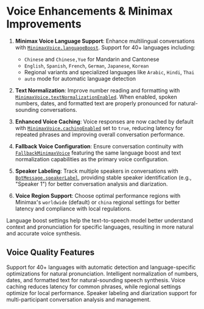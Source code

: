 # Voice Enhancements & Minimax Improvements

1. **Minimax Voice Language Support**: Enhance multilingual conversations with [`MinimaxVoice.languageBoost`](https://api.vapi.ai/api#:~:text=MinimaxVoice.languageBoost). Support for 40+ languages including:
    - `Chinese` and `Chinese,Yue` for Mandarin and Cantonese
    - `English`, `Spanish`, `French`, `German`, `Japanese`, `Korean`
    - Regional variants and specialized languages like `Arabic`, `Hindi`, `Thai`
    - `auto` mode for automatic language detection

2. **Text Normalization**: Improve number reading and formatting with [`MinimaxVoice.textNormalizationEnabled`](https://api.vapi.ai/api#:~:text=MinimaxVoice.textNormalizationEnabled). When enabled, spoken numbers, dates, and formatted text are properly pronounced for natural-sounding conversations.

3. **Enhanced Voice Caching**: Voice responses are now cached by default with [`MinimaxVoice.cachingEnabled`](https://api.vapi.ai/api#:~:text=MinimaxVoice.cachingEnabled) set to `true`, reducing latency for repeated phrases and improving overall conversation performance.

4. **Fallback Voice Configuration**: Ensure conversation continuity with [`FallbackMinimaxVoice`](https://api.vapi.ai/api#:~:text=FallbackMinimaxVoice) featuring the same language boost and text normalization capabilities as the primary voice configuration.

5. **Speaker Labeling**: Track multiple speakers in conversations with [`BotMessage.speakerLabel`](https://api.vapi.ai/api#:~:text=BotMessage.speakerLabel), providing stable speaker identification (e.g., "Speaker 1") for better conversation analysis and diarization.

6. **Voice Region Support**: Choose optimal performance regions with Minimax's `worldwide` (default) or `china` regional settings for better latency and compliance with local regulations.

<Info>
    Language boost settings help the text-to-speech model better understand context and pronunciation for specific languages, resulting in more natural and accurate voice synthesis.
</Info>

## Voice Quality Features
<CardGroup cols={2}>
  <Card title="Multilingual Support" icon="globe">
    Support for 40+ languages with automatic detection and language-specific optimizations for natural pronunciation.
  </Card>
  <Card title="Smart Text Processing" icon="type">
    Intelligent normalization of numbers, dates, and formatted text for natural-sounding speech synthesis.
  </Card>
  <Card title="Performance Optimization" icon="zap">
    Voice caching reduces latency for common phrases, while regional settings optimize for local performance.
  </Card>
  <Card title="Conversation Tracking" icon="users">
    Speaker labeling and diarization support for multi-participant conversation analysis and management.
  </Card>
</CardGroup>